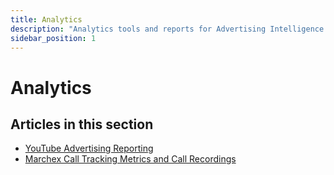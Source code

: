 ```yaml
---
title: Analytics
description: "Analytics tools and reports for Advertising Intelligence products"
sidebar_position: 1
---
```


# Analytics

## Articles in this section

- [YouTube Advertising Reporting](/vendasta-products/advertising-intelligence/analytics/youtube-advertising-reporting)
- [Marchex Call Tracking Metrics and Call Recordings](/vendasta-products/advertising-intelligence/analytics/marchex-call-tracking)